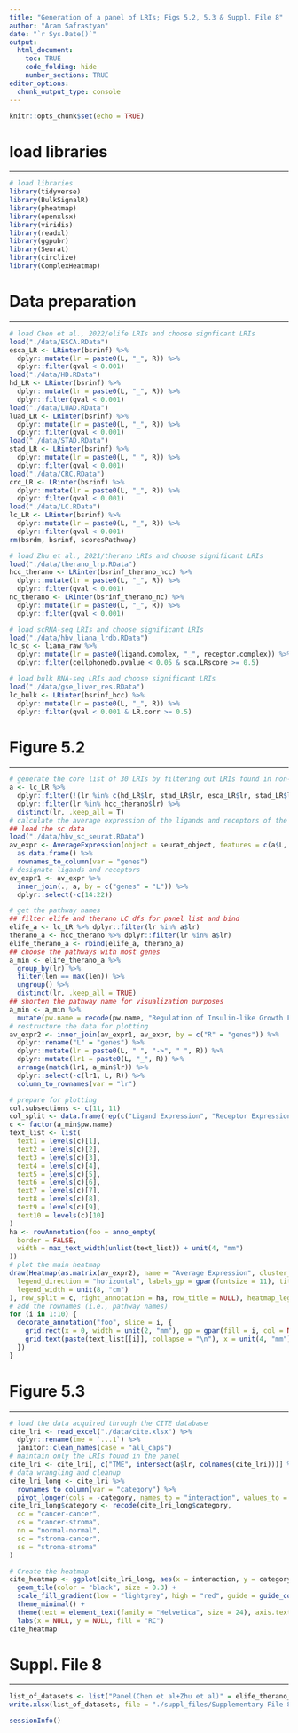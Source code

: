 ```yaml
---
title: "Generation of a panel of LRIs; Figs 5.2, 5.3 & Suppl. File 8"
author: "Aram Safrastyan"
date: "`r Sys.Date()`"
output:
  html_document: 
    toc: TRUE
    code_folding: hide
    number_sections: TRUE
editor_options: 
  chunk_output_type: console
---
```


```r
knitr::opts_chunk$set(echo = TRUE)
```

<style type="text/css">
.main-container {
  max-width: 1500px;
  margin-left: auto;
  margin-right: auto;
}
</style>

# load libraries
***

```r
# load libraries
library(tidyverse)
library(BulkSignalR)
library(pheatmap)
library(openxlsx)
library(viridis)
library(readxl)
library(ggpubr)
library(Seurat)
library(circlize)
library(ComplexHeatmap)
```

# Data preparation
***

```r
# load Chen et al., 2022/elife LRIs and choose signficant LRIs
load("./data/ESCA.RData")
esca_LR <- LRinter(bsrinf) %>%
  dplyr::mutate(lr = paste0(L, "_", R)) %>%
  dplyr::filter(qval < 0.001)
load("./data/HD.RData")
hd_LR <- LRinter(bsrinf) %>%
  dplyr::mutate(lr = paste0(L, "_", R)) %>%
  dplyr::filter(qval < 0.001)
load("./data/LUAD.RData")
luad_LR <- LRinter(bsrinf) %>%
  dplyr::mutate(lr = paste0(L, "_", R)) %>%
  dplyr::filter(qval < 0.001)
load("./data/STAD.RData")
stad_LR <- LRinter(bsrinf) %>%
  dplyr::mutate(lr = paste0(L, "_", R)) %>%
  dplyr::filter(qval < 0.001)
load("./data/CRC.RData")
crc_LR <- LRinter(bsrinf) %>%
  dplyr::mutate(lr = paste0(L, "_", R)) %>%
  dplyr::filter(qval < 0.001)
load("./data/LC.RData")
lc_LR <- LRinter(bsrinf) %>%
  dplyr::mutate(lr = paste0(L, "_", R)) %>%
  dplyr::filter(qval < 0.001)
rm(bsrdm, bsrinf, scoresPathway)

# load Zhu et al., 2021/therano LRIs and choose significant LRIs
load("./data/therano_lrp.RData")
hcc_therano <- LRinter(bsrinf_therano_hcc) %>%
  dplyr::mutate(lr = paste0(L, "_", R)) %>%
  dplyr::filter(qval < 0.001)
nc_therano <- LRinter(bsrinf_therano_nc) %>%
  dplyr::mutate(lr = paste0(L, "_", R)) %>%
  dplyr::filter(qval < 0.001)

# load scRNA-seq LRIs and choose significant LRIs
load("./data/hbv_liana_lrdb.RData")
lc_sc <- liana_raw %>%
  dplyr::mutate(lr = paste0(ligand.complex, "_", receptor.complex)) %>%
  dplyr::filter(cellphonedb.pvalue < 0.05 & sca.LRscore >= 0.5)

# load bulk RNA-seq LRIs and choose significant LRIs
load("./data/gse_liver_res.RData")
lc_bulk <- LRinter(bsrinf_hcc) %>%
  dplyr::mutate(lr = paste0(L, "_", R)) %>%
  dplyr::filter(qval < 0.001 & LR.corr >= 0.5)
```

# Figure 5.2
***

```r
# generate the core list of 30 LRIs by filtering out LRIs found in non-LC datasets, intersecting LC dataset LRIs and preserving LRIs found in bulk or scRNA-seq LC datasets
a <- lc_LR %>%
  dplyr::filter(!(lr %in% c(hd_LR$lr, stad_LR$lr, esca_LR$lr, stad_LR$lr, crc_LR$lr, luad_LR$lr, nc_therano$lr)) & (lr %in% lc_bulk$lr | lr %in% lc_sc$lr)) %>%
  dplyr::filter(lr %in% hcc_therano$lr) %>%
  distinct(lr, .keep_all = T)
# calculate the average expression of the ligands and receptors of the panel in the scRNA-dataset per cell type
## load the sc data
load("./data/hbv_sc_seurat.RData")
av_expr <- AverageExpression(object = seurat_object, features = c(a$L, a$R), return.seurat = F)$RNA %>%
  as.data.frame() %>%
  rownames_to_column(var = "genes")
# designate ligands and receptors
av_expr1 <- av_expr %>%
  inner_join(., a, by = c("genes" = "L")) %>%
  dplyr::select(-c(14:22))

# get the pathway names
## filter elife and therano LC dfs for panel list and bind
elife_a <- lc_LR %>% dplyr::filter(lr %in% a$lr)
therano_a <- hcc_therano %>% dplyr::filter(lr %in% a$lr)
elife_therano_a <- rbind(elife_a, therano_a)
## choose the pathways with most genes
a_min <- elife_therano_a %>%
  group_by(lr) %>%
  filter(len == max(len)) %>%
  ungroup() %>%
  distinct(lr, .keep_all = TRUE)
## shorten the pathway name for visualization purposes
a_min <- a_min %>%
  mutate(pw.name = recode(pw.name, "Regulation of Insulin-like Growth Factor (IGF) transport and uptake by Insulin-like Growth Factor Binding Proteins (IGFBPs)" = "Regulation of IGF transport and uptake by IGFBPs"))
# restructure the data for plotting
av_expr2 <- inner_join(av_expr1, av_expr, by = c("R" = "genes")) %>%
  dplyr::rename("L" = "genes") %>%
  dplyr::mutate(lr = paste0(L, " ", "->", " ", R)) %>%
  dplyr::mutate(lr1 = paste0(L, "_", R)) %>%
  arrange(match(lr1, a_min$lr)) %>%
  dplyr::select(-c(lr1, L, R)) %>%
  column_to_rownames(var = "lr")

# prepare for plotting
col.subsections <- c(11, 11)
col_split <- data.frame(rep(c("Ligand Expression", "Receptor Expression"), col.subsections))
c <- factor(a_min$pw.name)
text_list <- list(
  text1 = levels(c)[1],
  text2 = levels(c)[2],
  text3 = levels(c)[3],
  text4 = levels(c)[4],
  text5 = levels(c)[5],
  text6 = levels(c)[6],
  text7 = levels(c)[7],
  text8 = levels(c)[8],
  text9 = levels(c)[9],
  text10 = levels(c)[10]
)
ha <- rowAnnotation(foo = anno_empty(
  border = FALSE,
  width = max_text_width(unlist(text_list)) + unit(4, "mm")
))
# plot the main heatmap
draw(Heatmap(as.matrix(av_expr2), name = "Average Expression", cluster_rows = FALSE, cluster_columns = FALSE, column_split = col_split$rep.c..Ligand.Expression....Receptor.Expression....col.subsections., row_names_side = "left", column_names_rot = 45, column_gap = unit(.02, "npc"), column_labels = c("T Cells", "Macrophages", "LSECs", "NK-like Cells", "Portal Endothelial Cells", "Hepatic Stellate Cells", "Hepatocytes", "Mature B Cells", "Erythroid Cells", "Plasma Cells", "Cholangiocytes", "T Cells", "Macrophages", "LSECs", "NK-like Cells", "Portal Endothelial Cells", "Hepatic Stellate Cells", "Hepatocytes", "Mature B Cells", "Erythroid Cells", "Plasma Cells", "Cholangiocytes"), col = colorRamp2(c(0, 2, 4), hcl_palette = "Blue-Red 2"), heatmap_legend_param = list(
  legend_direction = "horizontal", labels_gp = gpar(fontsize = 11), title_gp = gpar(fontsize = 11, fontface = "bold"),
  legend_width = unit(8, "cm")
), row_split = c, right_annotation = ha, row_title = NULL), heatmap_legend_side = "bottom", )
# add the rownames (i.e., pathway names)
for (i in 1:10) {
  decorate_annotation("foo", slice = i, {
    grid.rect(x = 0, width = unit(2, "mm"), gp = gpar(fill = i, col = NA), just = "left")
    grid.text(paste(text_list[[i]], collapse = "\n"), x = unit(4, "mm"), just = "left")
  })
}
```

# Figure 5.3
***

```r
# load the data acquired through the CITE database
cite_lri <- read_excel("./data/cite.xlsx") %>%
  dplyr::rename(tme = `...1`) %>%
  janitor::clean_names(case = "all_caps")
# maintain only the LRIs found in the panel
cite_lri <- cite_lri[, c("TME", intersect(a$lr, colnames(cite_lri)))] %>% column_to_rownames(var = "TME")
# data wrangling and cleanup
cite_lri_long <- cite_lri %>%
  rownames_to_column(var = "category") %>%
  pivot_longer(cols = -category, names_to = "interaction", values_to = "value")
cite_lri_long$category <- recode(cite_lri_long$category,
  cc = "cancer-cancer",
  cs = "cancer-stroma",
  nn = "normal-normal",
  sc = "stroma-cancer",
  ss = "stroma-stroma"
)

# Create the heatmap
cite_heatmap <- ggplot(cite_lri_long, aes(x = interaction, y = category, fill = value)) +
  geom_tile(color = "black", size = 0.3) +
  scale_fill_gradient(low = "lightgrey", high = "red", guide = guide_colourbar(barwidth = 1, barheight = 10)) +
  theme_minimal() +
  theme(text = element_text(family = "Helvetica", size = 24), axis.text.x = element_text(angle = 45, hjust = 1)) +
  labs(x = NULL, y = NULL, fill = "RC")
cite_heatmap
```

# Suppl. File 8
***

```r
list_of_datasets <- list("Panel(Chen et al+Zhu et al)" = elife_therano_a)
write.xlsx(list_of_datasets, file = "./suppl_files/Supplementary File 8 - LRI Panel.xlsx")
```

```r
sessionInfo()
```
